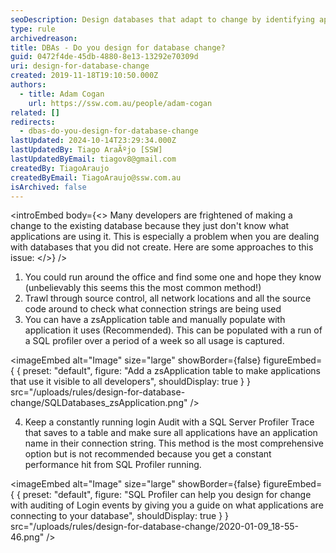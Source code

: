 ```yaml
---
seoDescription: Design databases that adapt to change by identifying applications using them with methods like a zsApplication table or SQL Server Profiler.
type: rule
archivedreason:
title: ​DBAs - Do you design for database change?
guid: 0472f4de-45db-4880-8e13-13292e70309d
uri: design-for-database-change
created: 2019-11-18T19:10:50.000Z
authors:
  - title: Adam Cogan
    url: https://ssw.com.au/people/adam-cogan
related: []
redirects:
  - dbas-do-you-design-for-database-change
lastUpdated: 2024-10-14T23:29:34.000Z
lastUpdatedBy: Tiago AraÃºjo [SSW]
lastUpdatedByEmail: tiagov8@gmail.com
createdBy: TiagoAraujo
createdByEmail: TiagoAraujo@ssw.com.au
isArchived: false
---
```


<introEmbed
  body={<>
Many developers are frightened of making a change to the existing database because they just don't know what applications are using it. This is especially a problem when you are dealing with databases that you did not create. Here are some approaches to this issue:
  </>}
/>
1. You could run around the office and find some one and hope they know (unbelievably this seems this the most common method!)
2. Trawl through source control, all network locations and all the source code around to check what connection strings are being used
3. You can have a zsApplication table and manually populate with application it uses (Recommended). This can be populated with a run of a SQL profiler over a period of a week so all usage is captured.

    
<imageEmbed
  alt="Image"
  size="large"
  showBorder={false}
  figureEmbed={ {
    preset: "default",
    figure: "Add a zsApplication table to make applications that use it visible to all developers",
    shouldDisplay: true
  } }
  src="/uploads/rules/design-for-database-change/SQLDatabases_zsApplication.png"
/>

4. Keep a constantly running login Audit with a SQL Server Profiler Trace that saves to a table and make sure all applications have an application name in their connection string. This method is the most comprehensive option but is not recommended because you get a constant performance hit from SQL Profiler running.

    
<imageEmbed
  alt="Image"
  size="large"
  showBorder={false}
  figureEmbed={ {
    preset: "default",
    figure: "SQL Profiler can help you design for change with auditing of Login events by giving you a guide on what applications are connecting to your database",
    shouldDisplay: true
  } }
  src="/uploads/rules/design-for-database-change/2020-01-09_18-55-46.png"
/>
